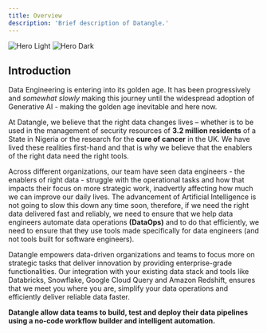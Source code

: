 ```yaml
---
title: Overview
description: 'Brief description of Datangle.'
---
```


<img
  className="block dark:hidden"
  src="/images/hero-light.svg"
  alt="Hero Light"
/>
<img
  className="hidden dark:block"
  src="/images/hero-dark.svg"
  alt="Hero Dark"
/>

## Introduction

Data Engineering is entering into its golden age. It has been progressively and _somewhat slowly_ making this journey until the widespread adoption of Generative AI - making the golden age inevitable and here now.

At Datangle, we believe that the right data changes lives – whether is to be used in the management of security resources of **3.2 million residents** of a State in Nigeria or the research for the **cure of cancer** in the UK. We have lived these realities first-hand and that is why we believe that the enablers of the right data need the right tools.

Across different organizations, our team have seen data engineers - the enablers of right data - struggle with the operational tasks and how that impacts their focus on more strategic work, inadvertly affecting how much we can improve our daily lives. The advancement of Artificial Intelligence is not going to slow this down any time soon, therefore, if we need the right data delivered fast and reliably, we need to ensure that we help data engineers automate data operations **(DataOps)** and to do that efficiently, we need to ensure that they use tools made specifically for data engineers (and not tools built for software engineers).


Datangle empowers data-driven organizations and teams to focus more on strategic tasks that deliver innovation by providing enterprise-grade functionalities. Our integration with your existing data stack and tools like Databricks, Snowflake, Google Cloud Query and Amazon Redshift, ensures that we meet you where you are, simplify your data operations and efficiently deliver reliable data faster.

**Datangle allow data teams to build, test and deploy their data pipelines using a no-code workflow builder and intelligent automation.**

